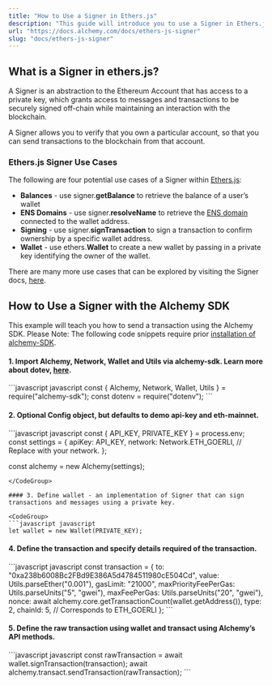 ```yaml
---
title: "How to Use a Signer in Ethers.js"
description: "This guide will introduce you to use a Signer in Ethers.js and level up your Web3 stack!"
url: "https://docs.alchemy.com/docs/ethers-js-signer"
slug: "docs/ethers-js-signer"
---
```



## What is a Signer in ethers.js?

A Signer is an abstraction to the Ethereum Account that has access to a private key, which grants access to messages and transactions to be securely signed off-chain while maintaining an interaction with the blockchain.

A Signer allows you to verify that you own a particular account, so that you can send transactions to the blockchain from that account.

### Ethers.js Signer Use Cases

The following are four potential use cases of a Signer within [Ethers.js](/docs/what-is-ethers-js):

* **Balances** - use signer.**getBalance** to retrieve the balance of a user’s wallet
* **ENS Domains** - use signer.**resolveName** to retrieve the [ENS domain](https://docs.ens.domains/) connected to the wallet address.
* **Signing** - use signer.**signTransaction** to sign a transaction to confirm ownership by a specific wallet address.
* **Wallet** - use ethers.**Wallet** to create a new wallet by passing in a private key identifying the owner of the wallet.

There are many more use cases that can be explored by visiting the Signer docs, [here](https://docs.ethers.io/v5/single-page/#/v5/api/signer/).

## How to Use a Signer with the Alchemy SDK

This example will teach you how to send a transaction using the Alchemy SDK. Please Note: The following code snippets require prior [installation of alchemy-SDK](/reference/alchemy-sdk-quickstart).

#### 1. Import Alchemy, Network, Wallet and Utils via alchemy-sdk. Learn more about dotev, [here](https://www.npmjs.com/package/dotenv).

<CodeGroup>
  ```javascript javascript
  const { Alchemy, Network, Wallet, Utils } = require("alchemy-sdk");
  const dotenv = require("dotenv");
  ```
</CodeGroup>

#### 2. Optional Config object, but defaults to demo api-key and eth-mainnet.

<CodeGroup>
  ```javascript javascript
  const { API_KEY, PRIVATE_KEY } = process.env;
  const settings = {
      apiKey: API_KEY,
      network: Network.ETH_GOERLI, // Replace with your network.
  };

  const alchemy = new Alchemy(settings);
  ```
</CodeGroup>

#### 3. Define wallet - an implementation of Signer that can sign transactions and messages using a private key.

<CodeGroup>
  ```javascript javascript
  let wallet = new Wallet(PRIVATE_KEY);
  ```
</CodeGroup>

#### 4. Define the transaction and specify details required of the transaction.

<CodeGroup>
  ```javascript javascript
  const transaction = {
      to: "0xa238b6008Bc2FBd9E386A5d4784511980cE504Cd",
      value: Utils.parseEther("0.001"),
      gasLimit: "21000",
      maxPriorityFeePerGas: Utils.parseUnits("5", "gwei"),
      maxFeePerGas: Utils.parseUnits("20", "gwei"),
      nonce: await alchemy.core.getTransactionCount(wallet.getAddress()),
      type: 2,
      chainId: 5, // Corresponds to ETH_GOERLI
  };
  ```
</CodeGroup>

#### 5. Define the raw transaction using wallet and transact using Alchemy’s API methods.

<CodeGroup>
  ```javascript javascript
  const rawTransaction = await wallet.signTransaction(transaction);
  await alchemy.transact.sendTransaction(rawTransaction);
  ```
</CodeGroup>
